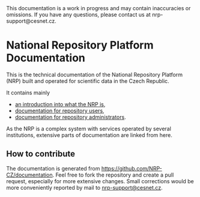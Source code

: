 
<Callout type="warning" emoji="⚠️">
  This documentation is a work in progress and may contain inaccuracies or omissions.
  If you have any questions, please contact us at nrp-support@cesnet.cz.
</Callout>


# National Repository Platform Documentation

This is the technical documentation of the National Repository Platform (NRP) built and operated for scientific data in the Czech Republic.

It contains mainly
- [an introduction into what the NRP is](/en/intro-to-nrp/intro-to-nrp),
- [documentation for repository users](/en/end_users/end_users),
- [documentation for repository administrators](/en/repo_admins/repo_admins).

As the NRP is a complex system with services operated by several institutions, extensive parts of documentation are linked from here.

## How to contribute

The documentation is generated from https://github.com/NRP-CZ/documentation. Feel free to fork the repository and create a pull request, especially for more extensive changes. Small corrections would be more conveniently reported by mail to nrp-support@cesnet.cz.

